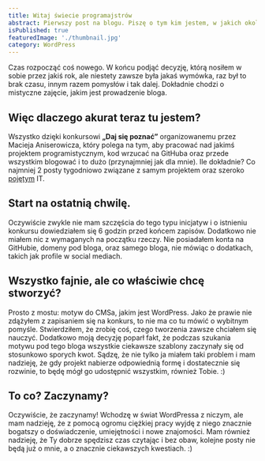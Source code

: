 ```yaml
---
title: Witaj świecie programajstrów
abstract: Pierwszy post na blogu. Piszę o tym kim jestem, w jakich okolicznościach się tu znalazłem i co zamierzam tworzyć w ramach konkursu "Daj się poznać".
isPublished: true
featuredImage: './thumbnail.jpg'
category: WordPress
---
```


Czas rozpocząć coś nowego. W końcu podjąć decyzję, którą nosiłem w sobie przez jakiś rok, ale niestety zawsze była jakaś wymówka, raz był to brak czasu, innym razem pomysłów i tak dalej. Dokładnie chodzi o mistyczne zajęcie, jakim jest prowadzenie bloga.

## Więc dlaczego akurat teraz tu jestem?

Wszystko dzięki konkursowi **„Daj się poznać”** organizowanemu przez Macieja Aniserowicza, który polega na tym, aby pracować nad jakimś projektem programistycznym, kod wrzucać na GitHuba oraz przede wszystkim blogować i to dużo (przynajmniej jak dla mnie). Ile dokładnie? Co najmniej 2 posty tygodniowo związane z samym projektem oraz szeroko [pojętym](https://blog.robertorlinski.pl/wartosci-z-wordpressa-w-plikach-css-i-js/) IT.

## Start na ostatnią chwilę.

Oczywiście zwykle nie mam szczęścia do tego typu inicjatyw i o istnieniu konkursu dowiedziałem się 6 godzin przed końcem zapisów. Dodatkowo nie miałem nic z wymaganych na początku rzeczy. Nie posiadałem konta na GitHubie, domeny pod bloga, oraz samego bloga, nie mówiąc o dodatkach, takich jak profile w social mediach.

## Wszystko fajnie, ale co właściwie chcę stworzyć?

Prosto z mostu: motyw do CMSa, jakim jest WordPress. Jako że prawie nie zdążyłem z zapisaniem się na konkurs, to nie ma co tu mówić o wybitnym pomyśle. Stwierdziłem, że zrobię coś, czego tworzenia zawsze chciałem się nauczyć. Dodatkowo moją decyzję poparł fakt, że podczas szukania motywu pod tego bloga wszystkie ciekawsze szablony zaczynały się od stosunkowo sporych kwot. Sądzę, że nie tylko ja miałem taki problem i mam nadzieję, że gdy projekt nabierze odpowiednią formę i dostatecznie się rozwinie, to będę mógł go udostępnić wszystkim, również Tobie. :)

## To co? Zaczynamy?

Oczywiście, że zaczynamy! Wchodzę w świat WordPressa z niczym, ale mam nadzieję, że z pomocą ogromu ciężkiej pracy wyjdę z niego znacznie bogatszy o doświadczenie, umiejętności i nowe znajomości. Mam również nadzieję, że Ty dobrze spędzisz czas czytając i bez obaw, kolejne posty nie będą już o mnie, a o znacznie ciekawszych kwestiach. :)
